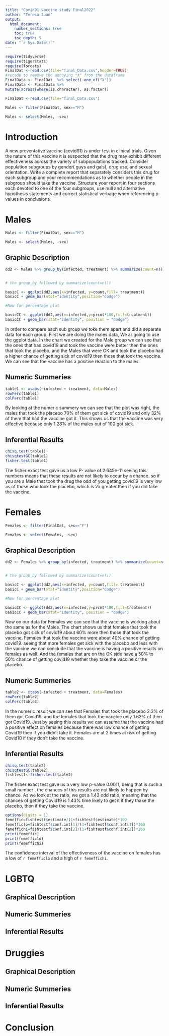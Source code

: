 ```yaml
---
title: "Covid91 vaccine study Final2022"
author: "Teresa Juan"
output: 
  html_document:
    number_sections: true
    toc: true
    toc_depth: 5
date: "`r Sys.Date()`" 
---
```


```r
require(tidyverse)
require(tigerstats)
require(forcats)
FinalDat <-read.csv(file="final_Data.csv",header=TRUE)
#recode to remove the annoying "X" from the dataframe
FinalData <- FinalDat  %>% select(-one_of("X"))
FinalData <- FinalData %>%
mutate(across(where(is.character), as.factor))
```

```r
FinalDat <-read.csv(file="final_Data.csv")
```

```r
Males <- filter(FinalDat, sex=="M")
```

```r
Males <- select(Males, -sex)
```

# Introduction

A new  preventative vaccine (covid91) is under test in clinical trials. Given the nature of this vaccine it is suspected that the drug may exhibit different effectiveness across the variety of subpopulations tracked. Consider population subgroups by gender( guys and gals), drug use, and sexual orientation. Write a complete report that separately considers this drug for each subgroup and your recommendations as to whether people in the subgroup should take the vaccine. Structure your report in four sections each devoted to one of the four subgroups, use null and alternative hypothesis statements and correct statistical verbage when referencing p-values in conclusions.

# Males

```r
Males <- filter(FinalDat, sex=="M")
```

```r
Males <- select(Males, -sex)
```


## Graphic Description 

```r
dd2 <- Males %>% group_by(infected, treatment) %>% summarize(count=n()) %>% mutate(prcnt=count/sum(count))


# the group_by followed by summarize(count=n())

basicC <- ggplot(dd2,aes(x=infected, y=count,fill= treatment))
basicC + geom_bar(stat="identity",position="dodge")

#Now for percentage plot

basicCC <- ggplot(dd2,aes(x=infected,y=prcnt*100,fill=treatment)) 
basicCC + geom_bar(stat="identity", position = "dodge")
```

In order to compare each sub group we toke them apart and did a separate data for each group. First we are doing the males data, We ar going to use the ggplot data. In the chart we created for the Male group we can see that the ones that had covid19 and took the vaccine were better then the ones that took the placebo, and the Males that were OK and took the placebo had a higher chance of getting sick of covid19 then those that took the vaccine. We can see that the vaccine has a positive reaction to the males.

## Numeric Summeries

```r
table1 <- xtabs(~infected + treatment, data=Males)
rowPerc(table1)
colPerc(table1)
```
By looking at the numeric summery we can see that the plot was right, the males that took the placebo 70% of them got sick of covid19 and only 32% of them that had the vaccine got it. This shows us that the vaccine was very effective because only 1.28% of the males out of 100 got sick.


## Inferential Results

```r
chisq.test(table1)
chisqtestGC(table1)
fisher.test(table1)
```

The fisher exact test gave us a low P- value of 2.645e-11 seeing this numbers means that these results are not likely to occur by a chance. so if you are a Male that took the drug the odd of you getting covid19 is very low as of those who took the placebo, which is 2x greater then if you did take the vaccine.




# Females

```r
Females <- filter(FinalDat, sex=="F")
```

```r
Females <- select(Females, -sex)
```

## Graphical Description

```r
dd2 <- Females %>% group_by(infected, treatment) %>% summarize(count=n()) %>% mutate(prcnt=count/sum(count))


# the group_by followed by summarize(count=n())

basicC <- ggplot(dd2,aes(x=infected, y=count,fill= treatment))
basicC + geom_bar(stat="identity",position="dodge")

#Now for percentage plot

basicCC <- ggplot(dd2,aes(x=infected,y=prcnt*100,fill=treatment)) 
basicCC + geom_bar(stat="identity", position = "dodge")
```

Now on our data for Females we can see that the vaccine is working  about the same as for the Males. The chart shows us that females  that took the placebo got sick of covid19 about 60% more then those that took the vaccine. Females  that took the vaccine were about 40% chance of getting covid19. seeing that more females  get sick with the placebo and less with the vaccine we can conclude that the vaccine is having a positive results on females as well. And the females that are on the OK side have a 50% to 50% chance of getting covid19 whether they take the vaccine or the placebo.

## Numeric Summeries

```r
table2 <- xtabs(~infected + treatment, data=Females)
rowPerc(table2)
colPerc(table2)
```
In the numeric result we can see that Females that took the placebo 2.3% of them got Covid19, and the females that took the vaccine only 1.62% of then got Covid19. Just by seeing this results we can assume that the vaccine had a positive effect on females because there was low chance of getting Covid19 then if you didn't take it. Females are at 2 times at risk of getting Covid10 if they don't take the vaccine.

## Inferential Results

```r
chisq.test(table2)
chisqtestGC(table2)
fishtestf<-fisher.test(table2)
```

The fisher exact test gave us a very low p-value 0.0011, being that is such a small number , the chances of this results are not likely to happen by chance. As we look at the ratio, we got a 1.43 odd ratio, meaning that the chances of getting Covid19 is 1.43% time likely to get it if they thake the placebo, then if they take the vaccine.

```r
options(digits = 1)
femeffic=fishtestf$estimate/(1+fishtestf$estimate)*100
femefficlo=fishtestf$conf.int[1]/(1+fishtestf$conf.int[1])*100
femeffichi=fishtestf$conf.int[2]/(1+fishtestf$conf.int[2])*100
print(femeffic)
print(femefficlo)
print(femeffichi)
```
The confidence interval of the effectiveness of the vaccine on females has a low of `r femefficlo` and a high of `r femeffichi`.



# LGBTQ
## Graphical Description 
## Numeric Summeries
## Inferential Results



# Druggies
## Graphical Description 
## Numeric Summeries
## Inferential Results
# Conclusion 
